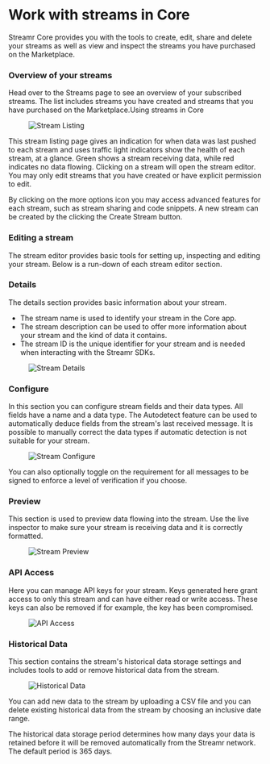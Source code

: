 



# Work with streams in Core
Streamr Core provides you with the tools to create, edit, share and delete your streams as well as view and inspect the streams you have purchased on the Marketplace.

### Overview of your streams
Head over to the <Link to={links.userpages.streams}>Streams page</Link> to see an overview of your subscribed streams. The list includes streams you have created and streams that you have purchased on the Marketplace.Using streams in Core

<figure>
    <picture>
      <img
        className={docsStyles.bordered}
        src={StreamListing}
        srcSet={`${StreamListing2x} 2x`}
        alt="Stream Listing"
      />
    </picture>
</figure>

This stream listing page gives an indication for when data was last pushed to each stream and uses traffic light indicators show the health of each stream, at a glance. Green shows a stream receiving data, while red indicates no data flowing. Clicking on a stream will open the stream editor. You may only edit streams that you have created or have explicit permission to edit.

By clicking on the more options icon you may access advanced features for each stream, such as stream sharing and code snippets. A new stream can be created by the clicking the Create Stream button.

### Editing a stream
The stream editor provides basic tools for setting up, inspecting and editing your stream. Below is a run-down of each stream editor section.

### Details
The details section provides basic information about your stream.

- The stream name is used to identify your stream in the Core app.
- The stream description can be used to offer more information about your stream and the kind of data it contains.
- The stream ID is the unique identifier for your stream and is needed when interacting with the <Link to={docsLinks.sdk}>Streamr SDKs</Link>.

<figure>
    <picture>
      <img
        src={StreamDetails}
        srcSet={`${StreamDetails2x} 2x`}
        alt="Stream Details"
      />
    </picture>
</figure>

### Configure
In this section you can configure stream fields and their data types. All fields have a name and a data type. The Autodetect feature can be used to automatically deduce fields from the stream's last received message. It is possible to manually correct the data types if automatic detection is not suitable for your stream.

<figure>
    <picture>
      <img
        src={StreamConfigure}
        srcSet={`${StreamConfigure2x} 2x`}
        alt="Stream Configure"
      />
    </picture>
</figure>

You can also optionally toggle on the requirement for all messages to be signed to enforce a level of verification if you choose.

### Preview
This section is used to preview data flowing into the stream. Use the live inspector to make sure your stream is receiving data and it is correctly formatted.

<figure>
    <picture>
      <img
        src={StreamPreview}
        srcSet={`${StreamPreview2x} 2x`}
        alt="Stream Preview"
      />
    </picture>
</figure>

### API Access
Here you can manage API keys for your stream. Keys generated here grant access to only this stream and can have either read or write access. These keys can also be removed if for example, the key has been compromised.

<figure>
    <picture>
      <img
        src={StreamApiAccess}
        srcSet={`${StreamApiAccess2x} 2x`}
        alt="API Access"
      />
    </picture>
</figure>

### Historical Data
This section contains the stream's historical data storage settings and includes tools to add or remove historical data from the stream.

<figure>
    <picture>
      <img
        src={StreamHistorical}
        srcSet={`${StreamHistorical2x} 2x`}
        alt="Historical Data"
      />
    </picture>
</figure>

You can add new data to the stream by uploading a CSV file and you can delete existing historical data from the stream by choosing an inclusive date range.

The historical data storage period determines how many days your data is retained before it will be removed automatically from the Streamr network. The default period is 365 days.

